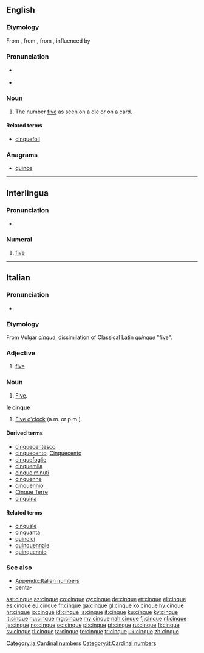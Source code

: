 ==English==

===Etymology===
From {{etyl|enm|en}} {{term|cink|lang=enm}}, from {{etyl|frm|en}} {{term|cinc|lang=frm}}, from {{etyl|la|en}} {{term|quinque||lang=la}}, influenced by {{etyl|it|en}} {{term|cinque|lang=it}}

===Pronunciation===
* {{a|UK|US}} {{IPA|/sɪŋk/|/sæŋk/}}
* {{homophones|sink|sank}}

===Noun===
{{en-noun}}

# The number [[five]] as seen on a die or on a card.

====Related terms====
* [[cinquefoil]]

===Anagrams===
* [[quince#English|quince]]

----

==Interlingua==

===Pronunciation===
* {{IPA|/ˈtsiŋ.kwe/|lang=ia}}

===Numeral===
{{head|ia|numeral}}

# [[five]]
[[Category:ia:Cardinal numbers]]

----

==Italian==
{{cardinalbox|it|4|5|6|quattro|sei|ord=quinto|mult=quintuplo}}

===Pronunciation===
* {{IPA|[ˈtʃinkwe]|lang=it}}

===Etymology===
From Vulgar {{etyl|la|it}} ''[[cinque]]'', [[dissimilation]] of  Classical Latin ''[[quinque]]'' "five".

===Adjective===
{{head|it|adjective|g=m|g2=f}} {{inv}}

# [[five]]

===Noun===
{{head|it|noun|g=m}} {{inv}}

# [[five|Five]].

'''le cinque''' {{f|plural}}

# [[five o'clock|Five o'clock]] (a.m. or p.m.).

====Derived terms====
* [[cinquecentesco]]
* [[cinquecento]], [[Cinquecento]]
* [[cinquefoglie]]
* [[cinquemila]]
* [[cinque minuti]]
* [[cinquenne]]
* [[qinquennio]]
* [[Cinque Terre]]
* [[cinquina]]

====Related terms====
* [[cinquale]]
* [[cinquanta]]
* [[quindici]]
* [[quinquennale]]
* [[quinquennio]]

===See also===
* [[Appendix:Italian numbers]]
* [[penta-#Italian|penta-]]

[[Category:it:Cardinal numbers]]

[[ast:cinque]]
[[az:cinque]]
[[co:cinque]]
[[cy:cinque]]
[[de:cinque]]
[[et:cinque]]
[[el:cinque]]
[[es:cinque]]
[[eu:cinque]]
[[fr:cinque]]
[[ga:cinque]]
[[gl:cinque]]
[[ko:cinque]]
[[hy:cinque]]
[[hr:cinque]]
[[io:cinque]]
[[id:cinque]]
[[is:cinque]]
[[it:cinque]]
[[ku:cinque]]
[[ky:cinque]]
[[lt:cinque]]
[[hu:cinque]]
[[mg:cinque]]
[[my:cinque]]
[[nah:cinque]]
[[fj:cinque]]
[[nl:cinque]]
[[ja:cinque]]
[[no:cinque]]
[[oc:cinque]]
[[pl:cinque]]
[[pt:cinque]]
[[ru:cinque]]
[[fi:cinque]]
[[sv:cinque]]
[[tl:cinque]]
[[ta:cinque]]
[[te:cinque]]
[[tr:cinque]]
[[uk:cinque]]
[[zh:cinque]]